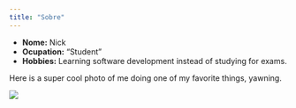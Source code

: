 ```yaml
---
title: "Sobre"
---
```


- __Nome:__ Nick
- __Ocupation:__ "Student"
- __Hobbies:__ Learning software development instead of studying for exams. 

Here is a super cool photo of me doing one of my favorite things, yawning. 

![](Leticia.jpg)
